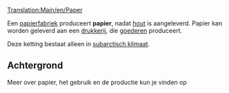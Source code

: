 [[Translation:Main/en/Paper]]
{{nl/Vracht|name=Papier
|image=Paper.png
|geproduceerd=[[Main/nl/Papierfabriek|Papierfabriek]]
|geaccepteerd=[[Main/nl/Drukkerij|Drukkerij]]
}}


Een [[Main/nl/Papierfabriek|papierfabriek]] produceert '''papier''', nadat [[Main/nl/Hout|hout]] is aangeleverd. Papier kan worden geleverd aan een [[Main/nl/Drukkerij|drukkerij]], die [[Main/nl/Goederen|goederen]] produceert.

Deze ketting bestaat alleen in [[Main/en/Klimaat/Nl#Subarctisch|subarctisch klimaat]].


==Achtergrond==

Meer over papier, het gebruik en de productie kun je vinden op [http://www.wikipedia.org/wiki/Paper ]
